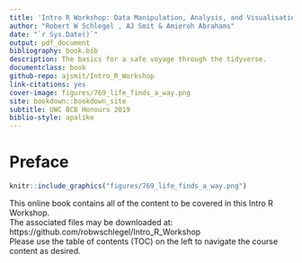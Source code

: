 ```yaml
--- 
title: 'Intro R Workshop: Data Manipulation, Analysis, and Visualisation'
author: "Robert W Schlegel , AJ Smit & Amieroh Abrahams"
date: "`r Sys.Date()`"
output: pdf_document
bibliography: book.bib
description: The basics for a safe voyage through the tidyverse.
documentclass: book
github-repo: ajsmit/Intro_R_Workshop
link-citations: yes
cover-image: figures/769_life_finds_a_way.png
site: bookdown::bookdown_site
subtitle: UWC BCB Honours 2019
biblio-style: apalike
---
```


# Preface {-}

```r
knitr::include_graphics("figures/769_life_finds_a_way.png")
```

This online book contains all of the content to be covered in this Intro R Workshop.  
The associated files may be downloaded at: https://github.com/robwschlegel/Intro_R_Workshop  
Please use the table of contents (TOC) on the left to navigate the course content as desired.
